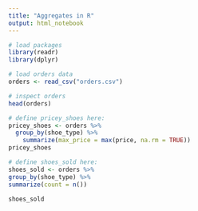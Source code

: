```yaml
---
title: "Aggregates in R"
output: html_notebook
---
```


```r
# load packages
library(readr)
library(dplyr)
```

```r
# load orders data
orders <- read_csv("orders.csv")

# inspect orders
head(orders)
```

```r
# define pricey_shoes here:
pricey_shoes <- orders %>%
  group_by(shoe_type) %>%
    summarize(max_price = max(price, na.rm = TRUE))
pricey_shoes


```

```r
# define shoes_sold here:
shoes_sold <- orders %>%
group_by(shoe_type) %>%
summarize(count = n())

shoes_sold


```
